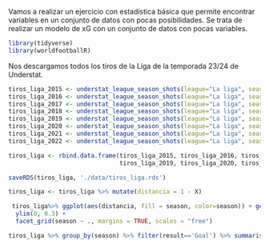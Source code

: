 Vamos a realizar un ejercicio con estadística básica que permite encontrar variables en un conjunto de datos con pocas posibilidades. Se trata de realizar un modelo de xG con un conjunto de datos con pocas variables.

```r
library(tidyverse)
library(worldfootballR)
```

Nos descargamos todos los tiros de la Liga de la temporada 23/24 de Understat.

```r
tiros_liga_2015 <- understat_league_season_shots(league="La liga", season_start_year=2015)
tiros_liga_2016 <- understat_league_season_shots(league="La liga", season_start_year=2016)
tiros_liga_2017 <- understat_league_season_shots(league="La liga", season_start_year=2017)
tiros_liga_2018 <- understat_league_season_shots(league="La liga", season_start_year=2018)
tiros_liga_2019 <- understat_league_season_shots(league="La liga", season_start_year=2019)
tiros_liga_2020 <- understat_league_season_shots(league="La liga", season_start_year=2020)
tiros_liga_2021 <- understat_league_season_shots(league="La liga", season_start_year=2021)
tiros_liga_2022 <- understat_league_season_shots(league="La liga", season_start_year=2022)
```

```r
tiros_liga <- rbind.data.frame(tiros_liga_2015, tiros_liga_2016, tiros_liga_2017, tiros_liga_2018,
                               tiros_liga_2019, tiros_liga_2020, tiros_liga_2021, tiros_liga_2022)

saveRDS(tiros_liga, './data/tiros_liga.rds')

tiros_liga <- tiros_liga %>% mutate(distancia = 1 - X)
```

```r
 tiros_liga%>% ggplot(aes(distancia, fill = season, color=season)) + geom_density(alpha=0.3) + 
  ylim(0, 0.3) + 
  facet_grid(season ~ ., margins = TRUE, scales = "free")
```

```r
tiros_liga %>% group_by(season) %>% filter(result=='Goal') %>% summarise(media=median(distancia))
```

